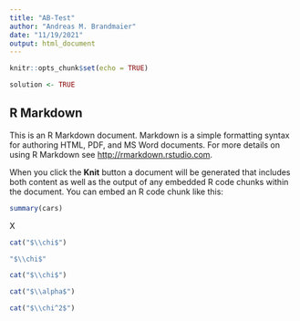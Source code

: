 ```yaml
---
title: "AB-Test"
author: "Andreas M. Brandmaier"
date: "11/19/2021"
output: html_document
---
```


```r
knitr::opts_chunk$set(echo = TRUE)

solution <- TRUE
```

## R Markdown

This is an R Markdown document. Markdown is a simple formatting syntax for authoring HTML, PDF, and MS Word documents. For more details on using R Markdown see <http://rmarkdown.rstudio.com>.

When you click the **Knit** button a document will be generated that includes both content as well as the output of any embedded R code chunks within the document. You can embed an R code chunk like this:

```r
summary(cars)


```

X
```r
cat("$\\chi$")
```

```r
"$\\chi$"
```

```r
cat("$\\chi$")
```

```r
cat("$\\alpha$")
```


```r
cat("$\\chi^2$")
```